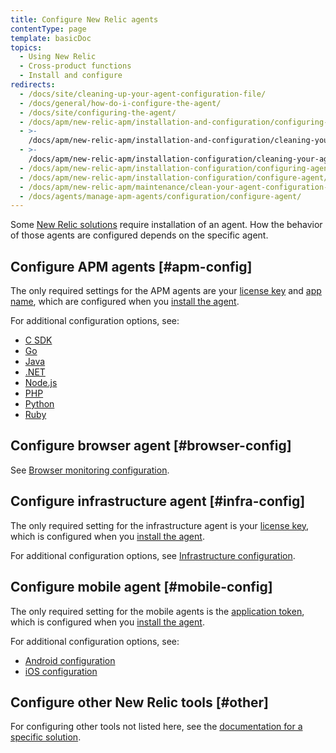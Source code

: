 ```yaml
---
title: Configure New Relic agents
contentType: page
template: basicDoc
topics:
  - Using New Relic
  - Cross-product functions
  - Install and configure
redirects:
  - /docs/site/cleaning-up-your-agent-configuration-file/
  - /docs/general/how-do-i-configure-the-agent/
  - /docs/site/configuring-the-agent/
  - /docs/apm/new-relic-apm/installation-and-configuration/configuring-agent/
  - >-
    /docs/apm/new-relic-apm/installation-and-configuration/cleaning-your-agent-configuration-file/
  - >-
    /docs/apm/new-relic-apm/installation-configuration/cleaning-your-agent-configuration-file/
  - /docs/apm/new-relic-apm/installation-configuration/configuring-agent/
  - /docs/apm/new-relic-apm/installation-configuration/configure-agent/
  - /docs/apm/new-relic-apm/maintenance/clean-your-agent-configuration-file/
  - /docs/agents/manage-apm-agents/configuration/configure-agent/
---
```


Some [New Relic solutions](https://newrelic.com/integrations) require installation of an agent. How the behavior of those agents are configured depends on the specific agent.

## Configure APM agents [#apm-config]

The only required settings for the APM agents are your [license key](/docs/accounts-partnerships/accounts/account-setup/license-key) and [app name](/docs/apm/new-relic-apm/installation-configuration/name-your-application), which are configured when you [install the agent](/docs/agents/manage-apm-agents/installation/install-agent).

For additional configuration options, see:

* [C SDK](/docs/agents/c-sdk/install-configure/c-sdk-configuration)
* [Go](/docs/agents/go-agent/instrumentation/go-agent-configuration)
* [Java](/docs/agents/java-agent/configuration/java-agent-configuration-config-file)
* [.NET](/docs/agents/net-agent/installation-configuration/net-agent-configuration)
* [Node.js](/docs/agents/nodejs-agent/installation-configuration/nodejs-agent-configuration)
* [PHP](/docs/agents/php-agent/configuration/php-agent-configuration)
* [Python](/docs/agents/python-agent/installation-configuration/python-agent-configuration)
* [Ruby](/docs/agents/ruby-agent/installation-configuration/ruby-agent-configuration)

## Configure browser agent [#browser-config]

See [Browser monitoring configuration](/docs/browser/new-relic-browser/configuration).

## Configure infrastructure agent [#infra-config]

The only required setting for the infrastructure agent is your [license key](/docs/accounts-partnerships/accounts/account-setup/license-key), which is configured when you [install the agent](/docs/agents/manage-apm-agents/installation/install-agent).

For additional configuration options, see [Infrastructure configuration](/docs/infrastructure/new-relic-infrastructure/configuration/configure-infrastructure-agent).

## Configure mobile agent [#mobile-config]

The only required setting for the mobile agents is the [application token](/docs/mobile-monitoring/new-relic-mobile/maintenance/viewing-your-application-token), which is configured when you [install the agent](/docs/agents/manage-apm-agents/installation/install-agent).

For additional configuration options, see:

* [Android configuration](/docs/mobile-monitoring/new-relic-mobile-android/api-guides/android-agent-configuration-feature-flags)
* [iOS configuration](/docs/mobile-monitoring/new-relic-mobile-ios/api-guides/ios-agent-configuration-feature-flags)

## Configure other New Relic tools [#other]

For configuring other tools not listed here, see the [documentation for a specific solution](https://newrelic.com/integrations).

